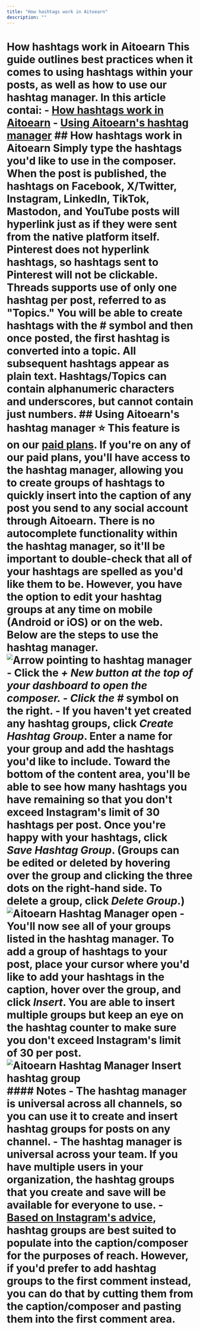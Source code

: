 ```yaml
---
title: "How hashtags work in Aitoearn"
description: ""
---
```


# How hashtags work in Aitoearn This guide outlines best practices when it comes to using hashtags within your posts, as well as how to use our hashtag manager. In this article contai: - [How hashtags work in Aitoearn](#01F6T0AP14MRZHXYZ6HW7YN331) - [Using Aitoearn's hashtag manager](#01G23C6K7CBG2Q20R1B36QB3PK) ## How hashtags work in Aitoearn Simply type the hashtags you'd like to use in the composer. When the post is published, the hashtags on Facebook, X/Twitter, Instagram, LinkedIn, TikTok, Mastodon, and YouTube posts will hyperlink just as if they were sent from the native platform itself. Pinterest does not hyperlink hashtags, so hashtags sent to Pinterest will not be clickable. Threads supports use of only one hashtag per post, referred to as "Topics." You will be able to create hashtags with the # symbol and then once posted, the first hashtag is converted into a topic. All subsequent hashtags appear as plain text. Hashtags/Topics can contain alphanumeric characters and underscores, but cannot contain just numbers. ## Using Aitoearn's hashtag manager ⭐️ This feature is on our [paid plans](https://aitoearn.helpscoutdocs.com/article/595-features-available-on-each-aitoearn-plan). If you're on any of our paid plans, you'll have access to the hashtag manager, allowing you to create groups of hashtags to quickly insert into the caption of any post you send to any social account through Aitoearn. There is no autocomplete functionality within the hashtag manager, so it'll be important to double-check that all of your hashtags are spelled as you'd like them to be. However, you have the option to edit your hashtag groups at any time on mobile (Android or iOS) or on the web. Below are the steps to use the hashtag manager. ![Arrow pointing to hashtag manager](//d33v4339jhl8k0.cloudfront.net/docs/assets/64cb6cf86d4a3e191f237e66/images/66be0c476eb51e63b8f9eff8/file-dur1W1PRuI.jpg) - Click the ***+ New ***button at the top of your dashboard to open the composer. - Click the*** #*** symbol on the right. - If you haven't yet created any hashtag groups, click ***Create Hashtag Group***. Enter a name for your group and add the hashtags you'd like to include. Toward the bottom of the content area, you'll be able to see how many hashtags you have remaining so that you don't exceed Instagram's limit of 30 hashtags per post. Once you're happy with your hashtags, click ***Save Hashtag Group***. (Groups can be edited or deleted by hovering over the group and clicking the three dots on the right-hand side. To delete a group, click ***Delete Group***.) ![Aitoearn Hashtag Manager open](//d33v4339jhl8k0.cloudfront.net/docs/assets/64cb6cf86d4a3e191f237e66/images/66be0c84067e9c553dc82d6c/file-zcBa2x9CCr.jpg) - You'll now see all of your groups listed in the hashtag manager. To add a group of hashtags to your post, place your cursor where you'd like to add your hashtags in the caption, hover over the group, and click ***Insert***. You are able to insert multiple groups but keep an eye on the hashtag counter to make sure you don't exceed Instagram's limit of 30 per post. ![Aitoearn Hashtag Manager Insert hashtag group](//d33v4339jhl8k0.cloudfront.net/docs/assets/64cb6cf86d4a3e191f237e66/images/66be0d5565e01777a9333df4/file-ErLGN95N7z.jpg) #### Notes - The hashtag manager is universal across all channels, so you can use it to create and insert hashtag groups for posts on any channel. - The hashtag manager is universal across your team. If you have multiple users in your organization, the hashtag groups that you create and save will be available for everyone to use. - [Based on Instagram's advice](https://about.instagram.com/blog/announcements/break-down-how-instagram-search-works), hashtag groups are best suited to populate into the caption/composer for the purposes of reach. However, if you'd prefer to add hashtag groups to the first comment instead, you can do that by cutting them from the caption/composer and pasting them into the first comment area.
